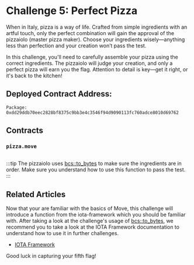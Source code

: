 




# Challenge 5: Perfect Pizza

When in Italy, pizza is a way of life. Crafted from simple ingredients with an artful touch, only the perfect combination will gain the approval of the pizzaiolo (master pizza maker). Choose your ingredients wisely—anything less than perfection and your creation won’t pass the test.

In this challenge, you'll need to carefully assemble your pizza using the correct ingredients. The pizzaiolo will judge your creation, and only a perfect pizza will earn you the flag. Attention to detail is key—get it right, or it's back to the kitchen!

## Deployed Contract Address:
```
Package: 0xdd29ddb70eec2828bf8375c9bb3e4c3546f94d9090113fc760adce8010d69762
```

## Contracts

### `pizza.move`
```move file=<rootDir>/docs/examples/move/ctf/challenge_5/sources/pizza.move
```

:::tip
The pizzaiolo uses [bcs::to_bytes](../../references/framework/iota-framework/bcs.mdx#function-to_bytes) to make sure the ingredients are in order. Make sure you understand how to use this function to pass the test.
:::


## Related Articles
Now that your are familiar with the basics of Move, this challenge will introduce a function from the iota-framework which you should be familiar with.
After taking a look at the challenge's usage of [bcs::to_bytes](../../references/framework/iota-framework/bcs.mdx#function-to_bytes), we recommend you to take a look at the IOTA Framework documentation to understand how to use it in further challenges.

- [IOTA Framework](../../references/framework/iota-framework/)


Good luck in capturing your fifth flag!


<ChallengeVerifier expectedObjectType="0x84c3037c252e1b9142087a19c2bd776ee86316775484eb78e9f97618d877a577::pizza::Flag" />